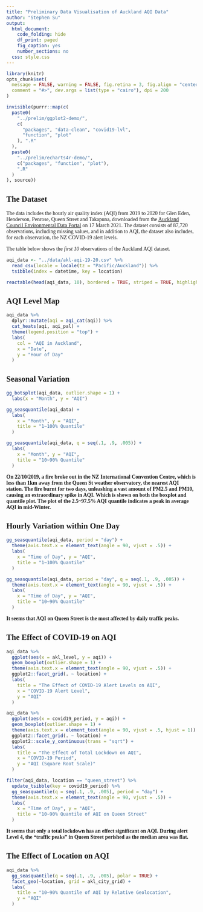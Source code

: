 ```yaml
---
title: "Preliminary Data Visualisation of Auckland AQI Data"
author: "Stephen Su"
output:
  html_document:
    code_folding: hide
    df_print: paged
    fig_caption: yes
    number_sections: no
  css: style.css
---
```


<style type="text/css">

body {
  font-family: serif;
}

</style>

```r
library(knitr)
opts_chunk$set(
  message = FALSE, warning = FALSE, fig.retina = 3, fig.align = "center",
  comment = "#>", dev.args = list(type = "cairo"), dpi = 200
)
```

```r
invisible(purrr::map(c(
  paste0(
    "../prelim/ggplot2-demo/",
    c(
      "packages", "data-clean", "covid19-lvl",
      "function", "plot"
    ), ".R"
  ),
  paste0(
    "../prelim/echarts4r-demo/",
    c("packages", "function", "plot"),
    ".R"
  )
), source))
```


## The Dataset
The data includes the hourly air quality index (AQI) from 2019 to 2020 for Glen Eden, Henderson, Penrose, Queen Street and Takapuna, downloaded from the [Auckland Council Environmental Data Portal](https://environmentauckland.org.nz/) on 17 March 2021. The dataset consists of 87,720 observations, including missing values, and in addition to AQI, the dataset also includes, for each observation, the NZ COVID-19 alert levels.

The table below shows the *first 10* observations of the Auckland AQI dataset.

```r
aqi_data <- "../data/akl-aqi-19-20.csv" %>%
  read_csv(locale = locale(tz = "Pacific/Auckland")) %>%
  tsibble(index = datetime, key = location)

reactable(head(aqi_data, 10), bordered = TRUE, striped = TRUE, highlight = TRUE)
```

## AQI Level Map
```r
aqi_data %>%
  dplyr::mutate(aqi = aqi_cat(aqi)) %>%
  cat_heats(aqi, aqi_pal) +
  theme(legend.position = "top") +
  labs(
    col = "AQI in Auckland",
    x = "Date",
    y = "Hour of Day"
  )
```

## Seasonal Variation
```r
gg_botsplot(aqi_data, outlier.shape = 1) +
  labs(x = "Month", y = "AQI")

gg_seasquantile(aqi_data) +
  labs(
    x = "Month", y = "AQI",
    title = "1~100% Quantile"
  )

gg_seasquantile(aqi_data, q = seq(.1, .9, .005)) +
  labs(
    x = "Month", y = "AQI",
    title = "10~90% Quantile"
  )
```
**On 22/10/2019, a fire broke out in the NZ International Convention Centre, which is less than 1km away from the Queen St weather observatory, the nearest AQI station. ** **The fire burnt for two days, unleashing a vast amount of PM2.5 and PM10, causing an extraordinary spike in AQI. Which is shown on both the boxplot and quantile plot. The plot of the 2.5~97.5% AQI quantile indicates a peak in average AQI in mid-Winter.**

## Hourly Variation within One Day
```r
gg_seasquantile(aqi_data, period = "day") +
  theme(axis.text.x = element_text(angle = 90, vjust = .5)) +
  labs(
    x = "Time of Day", y = "AQI",
    title = "1~100% Quantile"
  )

gg_seasquantile(aqi_data, period = "day", q = seq(.1, .9, .005)) +
  theme(axis.text.x = element_text(angle = 90, vjust = .5)) +
  labs(
    x = "Time of Day", y = "AQI",
    title = "10~90% Quantile"
  )
```
**It seems that AQI on Queen Street is the most affected by daily traffic peaks.**

## The Effect of COVID-19 on AQI
```r
aqi_data %>%
  ggplot(aes(x = akl_level, y = aqi)) +
  geom_boxplot(outlier.shape = 1) +
  theme(axis.text.x = element_text(angle = 90, vjust = .5)) +
  ggplot2::facet_grid(. ~ location) +
  labs(
    title = "The Effect of COVID-19 Alert Levels on AQI",
    x = "COVID-19 Alert Level",
    y = "AQI"
  )

aqi_data %>%
  ggplot(aes(x = covid19_period, y = aqi)) +
  geom_boxplot(outlier.shape = 1) +
  theme(axis.text.x = element_text(angle = 90, vjust = .5, hjust = 1)) +
  ggplot2::facet_grid(. ~ location) +
  ggplot2::scale_y_continuous(trans = "sqrt") +
  labs(
    title = "The Effect of Total Lockdown on AQI",
    x = "COVID-19 Period",
    y = "AQI (Square Root Scale)"
  )

filter(aqi_data, location == "queen_street") %>%
  update_tsibble(key = covid19_period) %>%
  gg_seasquantile(q = seq(.1, .9, .005), period = "day") +
  theme(axis.text.x = element_text(angle = 90, vjust = .5)) +
  labs(
    x = "Time of Day", y = "AQI",
    title = "10~90% Quantile of AQI on Queen Street"
  )
```
**It seems that only a total lockdown has an effect significant on AQI. During alert Level 4, the "traffic peaks" in Queen Street perished as the median area was flat.**

## The Effect of Location on AQI
```r
aqi_data %>%
  gg_seasquantile(q = seq(.1, .9, .005), polar = TRUE) +
  facet_geo(~location, grid = akl_city_grid) +
  labs(
    title = "10~90% Quantile of AQI by Relative Geolocation",
    y = "AQI"
  )
```
